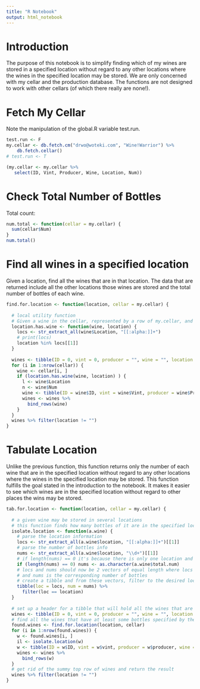 ```yaml
---
title: "R Notebook"
output: html_notebook
---
```


# Introduction
The purpose of this notebook is to simplify finding which of my wines are stored in a specified location without regard to any other locations where the wines in the specified location may be stored. We are only concerned with my cellar and the production database. The functions are not designed to work with other cellars (of which there really are none!). 

# Fetch My Cellar
Note the manipulation of the global.R variable test.run.

```r
test.run <- F
my.cellar <- db.fetch.cm("drwo@woteki.com", "Wine!Warrior") %>%
    db.fetch.cellar()
# test.run <- T
```

```r
(my.cellar <- my.cellar %>%
   select(ID, Vint, Producer, Wine, Location, Num))
```

# Check Total Number of Bottles
Total count:
```r
num.total <- function(cellar = my.cellar) {
  sum(cellar$Num)
}
num.total()
```

# Find all wines in a specified location
Given a location, find all the wines that are in that location. The data that are returned include all the other locations those wines are stored and the total number of bottles of each wine.
```r
find.for.location <- function(location, cellar = my.cellar) {
  
  # local utility function
  # Given a wine in the cellar, represented by a row of my.cellar, and a location in the cellar, determine whether there is any of that wine in the specified location:
  location.has.wine <- function(wine, location) {
    locs <- str_extract_all(wine$Location, "[[:alpha:]]+")
    # print(locs)
    location %in% locs[[1]]
  }
  
  wines <- tibble(ID = 0, vint = 0, producer = "", wine = "", location = "", total.num = 0)
  for (i in 1:nrow(cellar)) {
    wine <- cellar[i, ]
    if (location.has.wine(wine, location) ) {
      l <- wine$Location
      n <- wine$Num
      wine <- tibble(ID = wine$ID, vint = wine$Vint, producer = wine$Producer, wine = wine$Wine, location = l, total.num = n)
      wines <- wines %>%
        bind_rows(wine)
    }
  }
  wines %>% filter(location != "")
}
```

# Tabulate Location
Unlike the previous function, this function returns only the number of each wine that are in the specified location without regard to any other locations where the wines in the specified location may be stored. This function fulfills the goal stated in the introduction to the notebook. It makes it easier to see which wines are in the specified location without regard to other places the wins may be stored.

```r
tab.for.location <- function(location, cellar = my.cellar) {
  
  # a given wine may be stored in several locations
  # this function finds how many bottles of it are in the specified location and discards the rest of the locations
  isolate.location <- function(a.wine) {
    # parse the location information
    locs <- str_extract_all(a.wine$location, "[[:alpha:]]+")[[1]]
    # parse the number of bottles info
    nums <- str_extract_all(a.wine$location, "\\d+")[[1]]
    # if length(nums) == 0 it's because there is only one location and all of the wine is in that location
    if (length(nums) == 0) nums <- as.character(a.wine$total.num)
    # locs and nums should now be 2 vectors of equal length where locs is all of the locations where the wine is stored
    # and nums is the corresponding number of bottles
    # create a tibble and from these vectors, filter to the desired location and return the result
    tibble(loc = locs, num = nums) %>%
      filter(loc == location)
  }
  
  # set up a header for a tibble that will hold all the wines that are in the sepcified location
  wines <- tibble(ID = 0, vint = 0, producer = "", wine = "", location = "", num = 0)
  # find all the wines that have at least some bottles specified by the input parameter location
  found.wines <- find.for.location(location, cellar)
  for (i in 1:nrow(found.wines)) {
    w <- found.wines[i, ]
    il <- isolate.location(w)
    w <- tibble(ID = w$ID, vint = w$vint, producer = w$producer, wine = w$wine, location = il$loc, num = as.numeric(il$num))
    wines <- wines %>%
      bind_rows(w)
  }
  # get rid of the summy top row of wines and return the result
  wines %>% filter(location != "") 
}
```


